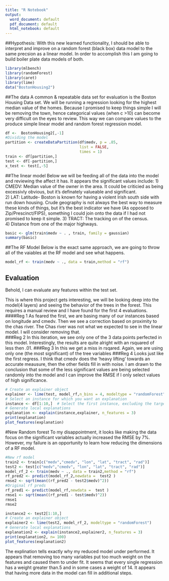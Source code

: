 ```yaml
---
title: "R Notebook"
output:
  word_document: default
  pdf_document: default
  html_notebook: default
---
```

##Hypothesis: 
With this new learned functionality, I should be able to interpret and improve on a random forest (black box) data model to the same precsion as a linear model.  In order to accomplish this I am going to build boiler plate data models of both.  
```r
library(mlbench)
library(randomForest)
library(caret)
library(lime)
data("BostonHousing2")
```

##The data
A common & repeatable data set for evaluation is the Boston Housing Data set.  We will be running a regression looking for the highest median value of the homes.  Because I promised to keep things simple I will be removing the town,  hence categorical values (when c >10) can become very difficult on the eyes to review.  This way we can compare values to the produce simple linear model and random forest regression model.  
```r
df <-  BostonHousing2[,-1]
#Dividing the model 
partition <- createDataPartition(df$medv, p = .85, 
                                 list = FALSE, 
                                 times = 1)
train <- df[partition,]
test <- df[-partition,] 
x_test <- test[,-5]
```

##The linear model
Below we will be feeding all of the data into the model and reviewing the affect it has.  It appears the significant values include: 
  1) CMEDV: Median value of the owner in the area.  It could be criticied as being excessivly obvious, but it's definately valueable and significant.  
  2) LAT: Latitude-  Boston is known for having a violent Irish south side with run down housing.  Crude geography is not always the best way to           measure these kinds of things, but it's the best indicator we have (As opposed to Zip/Prescinct/FIPS),  something I could join onto the data if I      had not promised to keep it simple.
  3) TRACT: The tracking on of the census.  
  4) Distance from one of the major highways.
    
```r
basic <- glm(train$medv ~ . , train, family = gaussian)
summary(basic) 
```

##The RF Model
Below is the exact same approach, we are going to throw all of the vaiables at the RF model and see what happens.  
```r
model_rf <- train(medv ~ ., data = train,method = "rf")
```
## Evaluation
Behold, I can evaluate any features within the test set.  

This is where this project gets interesting, we will be looking deep into the model(4 layers) and seeing the behavior of the trees in the forest.  This requires a manual review and I have found for the first 4 evaluations.  
####Reg 1
As feared the first,  we are basing many of our instances based on longitude and  cmedv.  Then we see a correction based on proximity to the chas river. The Chas river was not what we expected to see in the linear model.  I will consider removing that.  
###Reg 2
In this iteration, we see only one of the 3 data points perfected in this model.  Interestingly, the results are quite alright with an rsquared of less then .01. 
###Reg 3 
In this we get a miss in rsqared.  Again, we are using only one (the most significant) of the tree variables
###Reg 4 
Looks just like the first regress.  I think that cmedv does the 'heavy lifting' towards an accurate meausure, then the other fields fill in with noise. 
I am drawn to the conclusion that some of the less significant values are being selected randomly into the model and I can improve the RMSE if I only select values of high significance.
```r
# Create an explainer object
explainer <- lime(test, model_rf,n_bins = 4, modeltype = "randomForest")
# Select an instance for which you want an explanation
instance <- df[1:10,]  # Select the first instance, excluding the target variable
# Generate local explanations
explanation <- explain(instance,explainer, n_features = 3)
print(explanation)
plot_features(explanation)
```

#New Random forest 
To my disappointment, it looks like making the data focus on the significant variables actually increased the RMSE by 7%.  However, my failure is an opportunity to learn how reducing the dimensions of a RF model.  

```r
#New rf model
train2 <- train[c("medv","cmedv", "lon", "lat", "tract", "rad")]
test2 <- test[c("medv","cmedv", "lon", "lat", "tract", "rad")]
model_rf_2 <- train(medv ~ ., data = train2,method = "rf")
rf_pred2 <- predict(model_rf_2,newdata =  test2 )
rmse2 <- sqrt(mean((rf_pred2 - test2$medv)^2))
#Original rf preds
rf_pred1 <- predict(model_rf,newdata =  test )
rmse1 <- sqrt(mean((rf_pred1 - test$medv)^2))
rmse1
rmse2
```


```r
instance2 <- test2[1:10,]
# Create an explainer object
explainer2 <- lime(test2, model_rf_2, modeltype = "randomForest")
# Generate local explanations
explanation2 <- explain(instance2,explainer2, n_features = 3)
print(explanation2, n= 100)
plot_features(explanation2)

```


The explination tells exactly why my reduced model under performed.  It appears that removing too many variables put too much weight on the features and caused them to under fit.  It seems that every single regression has a weight greater than.5 and in some cases a weight of 14.  It appears that having more data in the model can fill in additional steps.  
